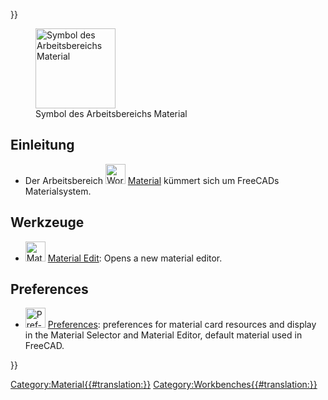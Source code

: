 <languages/>
{{UnfinishedDocu{{#translation:}}}}

{{Docnav/de
|[[Inspection_Workbench/de|Inspection]]
|[[Mesh_Workbench/de|Mesh]]
|IconL=Workbench_Inspection.svg
|IconR=Workbench_Mesh.svg
}}

[[Image:Workbench_Material.svg|thumb|128px|Symbol des Arbeitsbereichs Material]]

<span id="Introduction"></span>
==Einleitung==

{{Version/de|1.0}}

* Der Arbeitsbereich [[Image:Workbench_Material.svg|32px]] [[Material_Workbench/de|Material]] kümmert sich um FreeCADs Materialsystem. {{Version/de|1.0}}

<span id="Tools"></span>
==Werkzeuge==

<div lang="en" dir="ltr" class="mw-content-ltr">
* [[Image:Material_Edit.svg|32px]] [[Material_Edit|Material Edit]]: Opens a new material editor.
</div> 

<div lang="en" dir="ltr" class="mw-content-ltr">
== Preferences ==
</div>

<div lang="en" dir="ltr" class="mw-content-ltr">
* [[File:Preferences-material.svg|32px]] [[Material_Preferences|Preferences]]: preferences for material card resources and display in the Material Selector and Material Editor, default material used in FreeCAD.
</div>


{{Docnav/de
|[[Inspection_Workbench/de|Inspection]]
|[[Mesh_Workbench/de|Mesh]]
|IconL=Workbench_Inspection.svg
|IconR=Workbench_Mesh.svg
}}

[[Category:Material{{#translation:}}]]
{{Userdocnavi{{#translation:}}}}
[[Category:Workbenches{{#translation:}}]]